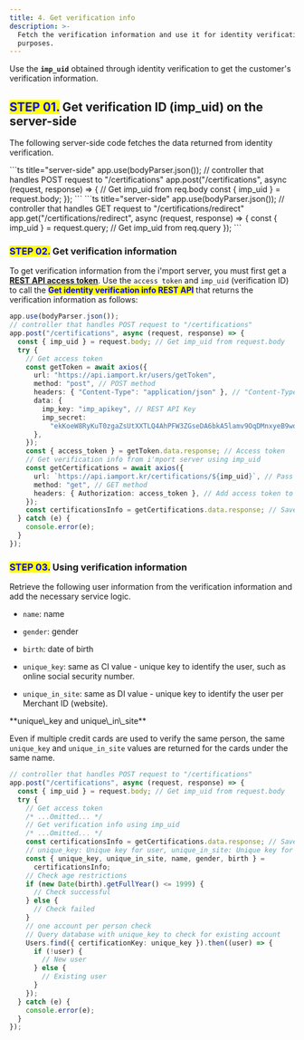 ```yaml
---
title: 4. Get verification info
description: >-
  Fetch the verification information and use it for identity verification
  purposes.
---
```



Use the **`imp_uid`** obtained through identity verification to get the customer's verification
information.

## <mark style="color:blue;">**STEP 01.**</mark> Get verification ID (imp\_uid) on the server-side

The following server-side code fetches the data returned from identity verification.

<Tabs>
  <Tab title="Node.js (popup)">
    ```ts title="server-side"
    app.use(bodyParser.json());
    // controller that handles POST request to "/certifications"
    app.post("/certifications", async (request, response) => {
      // Get imp_uid from req.body
      const { imp_uid } = request.body;
    });
    ```
  </Tab>

  <Tab title="Node.js (redirection)">
    ```ts title="server-side"
    app.use(bodyParser.json());
    // controller that handles GET request to "/certifications/redirect"
    app.get("/certifications/redirect", async (request, response) => {
      const { imp_uid } = request.query; // Get imp_uid from req.query
    });
    ```
  </Tab>
</Tabs>

### <mark style="color:blue;">**STEP 02.**</mark> Get verification information

To get verification information from the i'mport server, you must first get a [**REST API access token**](../../api/rest-api-access-token). Use the `access token` and `imp_uid` (verification ID) to call the <mark style="color:blue;">**Get identity verification info REST API**</mark> that returns the verification information as follows:

```ts title="sever-side"
app.use(bodyParser.json());
// controller that handles POST request to "/certifications"
app.post("/certifications", async (request, response) => {
  const { imp_uid } = request.body; // Get imp_uid from request.body
  try {
    // Get access token
    const getToken = await axios({
      url: "https://api.iamport.kr/users/getToken",
      method: "post", // POST method
      headers: { "Content-Type": "application/json" }, // "Content-Type": "application/json"
      data: {
        imp_key: "imp_apikey", // REST API Key
        imp_secret:
          "ekKoeW8RyKuT0zgaZsUtXXTLQ4AhPFW3ZGseDA6bkA5lamv9OqDMnxyeB9wqOsuO9W3Mx9YSJ4dTqJ3f", // REST API Secret
      },
    });
    const { access_token } = getToken.data.response; // Access token
    // Get verification info from i'mport server using imp_uid
    const getCertifications = await axios({
      url: `https://api.iamport.kr/certifications/${imp_uid}`, // Pass imp_uid
      method: "get", // GET method
      headers: { Authorization: access_token }, // Add access token to Authorization header
    });
    const certificationsInfo = getCertifications.data.response; // Save verification info
  } catch (e) {
    console.error(e);
  }
});
```

### <mark style="color:blue;">**STEP 03.**</mark> Using verification information

Retrieve the following user information from the verification information and add the necessary
service logic.

- `name`: name

- `gender`: gender

- `birth`: date of birth

- `unique_key`: same as CI value - unique key to identify the user,
  such as online social security number.

- `unique_in_site`: same as DI value - unique key to identify the user per Merchant ID (website).

<Hint style="info">
  **unique\_key and unique\_in\_site**

  Even if multiple credit cards are used to verify the same person,
  the same `unique_key` and `unique_in_site` values are returned
  for the cards under the same name.
</Hint>

```ts title="Node.js"
// controller that handles POST request to "/certifications"
app.post("/certifications", async (request, response) => {
  const { imp_uid } = request.body; // Get imp_uid from request.body
  try {
    // Get access token
    /* ...Omitted... */
    // Get verification info using imp_uid
    /* ...Omitted... */
    const certificationsInfo = getCertifications.data.response; // Save verification info
    // unique_key: Unique key for user, unique_in_site: Unique key for user per site
    const { unique_key, unique_in_site, name, gender, birth } =
      certificationsInfo;
    // Check age restrictions
    if (new Date(birth).getFullYear() <= 1999) {
      // Check successful
    } else {
      // Check failed
    }
    // one account per person check
    // Query database with unique_key to check for existing account
    Users.find({ certificationKey: unique_key }).then((user) => {
      if (!user) {
        // New user
      } else {
        // Existing user
      }
    });
  } catch (e) {
    console.error(e);
  }
});
```
